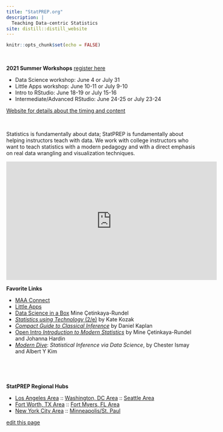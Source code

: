 ```yaml
---
title: "StatPREP.org"
description: |
  Teaching Data-centric Statistics
site: distill::distill_website
---
```


```r
knitr::opts_chunk$set(echo = FALSE)
```


 

**2021 Summer Workshops** [register here](https://docs.google.com/forms/d/e/1FAIpQLScoyl63xPTcth8OTo2OBiozZFp_swc1335o4N8_c09DgQoK7A/viewform)

* Data Science workshop: June 4 or July 31
* Little Apps workshop: June 10-11 or July 9-10
* Intro to RStudio: June 18-19 or July 15-16
* Intermediate/Advanced RStudio: June 24-25 or July 23-24



[Website for details about the timing and content](Workshops_2021.html)

 

Statistics  is fundamentally about data; StatPREP is fundamentally about helping instructors teach with data. We work with college instructors who want to teach statistics with a modern pedagogy and with a direct emphasis on real data wrangling and visualization techniques.


<iframe width="560" height="315" src="https://www.youtube.com/embed/tqpR85GhOwo" frameborder="0" allow="accelerometer; autoplay; clipboard-write; encrypted-media; gyroscope; picture-in-picture" allowfullscreen></iframe>

**Favorite Links**

- [MAA Connect](https://connect.maa.org/home)
- [Little Apps](https://statprep.github.io/LittleAppSite)
- [Data Science in a Box](datascienceinabox.org) Mine Çetinkaya-Rundel
- [*Statistics using Technology* (2/e)](StatPREP.github.io/Book-Stat-using-tech) by Kate Kozak
- [*Compact Guide to Classical Inference*](https://dtkaplan.github.io/CompactInference/) by Daniel Kaplan
- [Open Intro *Introduction to Modern Statistics*](https://www.openintro.org/book/ims/) by Mine Çetinkaya-Rundel and Johanna Hardin
- [*Modern Dive*](moderndive.com): *Statistical Inference via Data Science*, by Chester Ismay and Albert Y Kim


 

 

**StatPREP Regional Hubs** 

- [Los Angeles Area]() :: [Washington, DC Area]() :: [Seattle Area]() 
- [Fort Worth, TX Area]() :: [Fort Myers, FL Area]() 
- [New York City Area]() ::  [Minneapolis/St. Paul]()

[edit this page](https://github.com/StatPREP/StatPREP.github.io/edit/main/index.Rmd)

